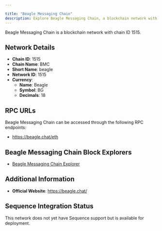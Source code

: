 ```yaml
---

title: "Beagle Messaging Chain"
description: Explore Beagle Messaging Chain, a blockchain network with chain ID 1515. Learn about its native currency, Beagle, and how to interact with the network.
---
```




Beagle Messaging Chain is a blockchain network with chain ID 1515.

## Network Details

- **Chain ID**: 1515
- **Chain Name**: BMC
- **Short Name**: beagle
- **Network ID**: 1515
- **Currency**: 
  - **Name**: Beagle
  - **Symbol**: BG
  - **Decimals**: 18

## RPC URLs

Beagle Messaging Chain can be accessed through the following RPC endpoints:

- https://beagle.chat/eth

## Beagle Messaging Chain Block Explorers

- [Beagle Messaging Chain Explorer](https://eth.beagle.chat)

## Additional Information

- **Official Website**: https://beagle.chat/

## Sequence Integration Status

This network does not yet have Sequence support but is available for deployment.
